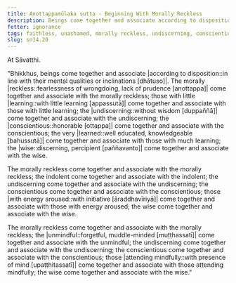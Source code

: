 ```yaml
---
title: Anottappamūlaka sutta - Beginning With Morally Reckless
description: Beings come together and associate according to disposition. The morally reckless come together and associate with the morally reckless; and other pairs of dispositions are mentioned.
fetter: ignorance
tags: faithless, unashamed, morally reckless, undiscerning, conscientious, with fear of wrongdoing, muddle-minded, mindful, aroused energy, very learned, wise, beings, friendship, disposition, mental qualities, sn, sn12-21, sn14
slug: sn14.20
---
```


At Sāvatthi.

"Bhikkhus, beings come together and associate |according to disposition::in line with their mental qualities or inclinations [dhātuso]|. The morally |reckless::fearlessness of wrongdoing, lack of prudence [anottappa]| come together and associate with the morally reckless; those with little |learning::with little learning [appassutā]| come together and associate with those with little learning; the |undiscerning::without wisdom [duppaññā]| come together and associate with the undiscerning; the |conscientious::honorable [ottappa]| come together and associate with the conscientious; the very |learned::well educated, knowledgeable [bahussutā]| come together and associate with those with much learning; the |wise::discerning, percipient [paññavanto]| come together and associate with the wise.

The morally reckless come together and associate with the morally reckless; the indolent come together and associate with the indolent; the undiscerning come together and associate with the undiscerning; the conscientious come together and associate with the conscientious; those |with energy aroused::with initiative [āraddhavīriyā]| come together and associate with those with energy aroused; the wise come together and associate with the wise.

The morally reckless come together and associate with the morally reckless; the |unmindful::forgetful, muddle-minded [muṭṭhassatī]| come together and associate with the unmindful; the undiscerning come together and associate with the undiscerning; the conscientious come together and associate with the conscientious; those |attending mindfully::with presence of mind [upaṭṭhitassatī]| come together and associate with those attending mindfully; the wise come together and associate with the wise."